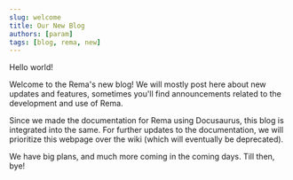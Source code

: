```yaml
---
slug: welcome
title: Our New Blog
authors: [param]
tags: [blog, rema, new]
---
```


Hello world!

Welcome to the Rema's new blog! We will mostly post here about new updates and features,
sometimes you'll find announcements related to the development and use of Rema.

Since we made the documentation for Rema using Docusaurus,
this blog is integrated into the same. For further updates to the documentation, we will
prioritize this webpage over the wiki (which will eventually be deprecated).

We have big plans, and much more coming in the coming days. Till then, bye!